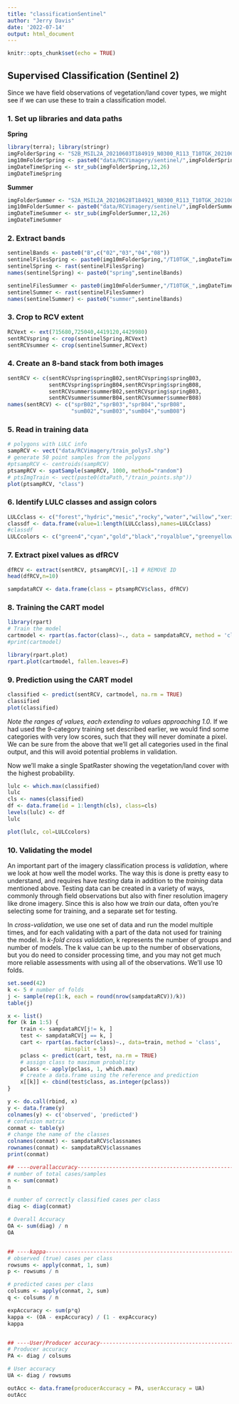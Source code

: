 ```yaml
---
title: "classificationSentinel"
author: "Jerry Davis"
date: '2022-07-14'
output: html_document
---
```


```r
knitr::opts_chunk$set(echo = TRUE)
```

## Supervised Classification (Sentinel 2)

Since we have field observations of vegetation/land cover types, we might see if we can use these to train a classification model.

### 1. Set up libraries and data paths

**Spring**
```r
library(terra); library(stringr)
imgFolderSpring <- "S2B_MSIL2A_20210603T184919_N0300_R113_T10TGK_20210603T213609.SAFE\\GRANULE\\L2A_T10TGK_A022161_20210603T185928"
img10mFolderSpring <- paste0("data/RCVimagery/sentinel/",imgFolderSpring,"\\IMG_DATA\\R10m")
imgDateTimeSpring <- str_sub(imgFolderSpring,12,26)
imgDateTimeSpring
```
**Summer**
```r
imgFolderSummer <- "S2A_MSIL2A_20210628T184921_N0300_R113_T10TGK_20210628T230915.SAFE\\GRANULE\\L2A_T10TGK_A031427_20210628T185628"
img10mFolderSummer <- paste0("data/RCVimagery/sentinel/",imgFolderSummer,"\\IMG_DATA\\R10m")
imgDateTimeSummer <- str_sub(imgFolderSummer,12,26)
imgDateTimeSummer
```
### 2. Extract bands
```r
sentinelBands <- paste0("B",c("02","03","04","08"))
sentinelFilesSpring <- paste0(img10mFolderSpring,"/T10TGK_",imgDateTimeSpring,"_",sentinelBands,"_10m.jp2")
sentinelSpring <- rast(sentinelFilesSpring)
names(sentinelSpring) <- paste0("spring",sentinelBands)

sentinelFilesSummer <- paste0(img10mFolderSummer,"/T10TGK_",imgDateTimeSummer,"_",sentinelBands,"_10m.jp2")
sentinelSummer <- rast(sentinelFilesSummer)
names(sentinelSummer) <- paste0("summer",sentinelBands)
```

### 3. Crop to RCV extent
```r
RCVext <- ext(715680,725040,4419120,4429980)
sentRCVspring <- crop(sentinelSpring,RCVext)
sentRCVsummer <- crop(sentinelSummer,RCVext)
```

### 4. Create an 8-band stack from both images
```r
sentRCV <- c(sentRCVspring$springB02,sentRCVspring$springB03,
             sentRCVspring$springB04,sentRCVspring$springB08,
             sentRCVsummer$summerB02,sentRCVspring$springB03,
             sentRCVsummer$summerB04,sentRCVsummer$summerB08)
names(sentRCV) <- c("sprB02","sprB03","sprB04","sprB08",
                    "sumB02","sumB03","sumB04","sumB08")
```

### 5. Read in training data
```r
# polygons with LULC info
sampRCV <- vect("data/RCVimagery/train_polys7.shp")
# generate 50 point samples from the polygons
#ptsampRCV <- centroids(sampRCV)
ptsampRCV <- spatSample(sampRCV, 1000, method="random")
# ptsImgTrain <- vect(paste0(dtaPath,"/train_points.shp"))
plot(ptsampRCV, "class")
```

### 6. Identify LULC classes and assign colors
```r
LULCclass <- c("forest","hydric","mesic","rocky","water","willow","xeric")
classdf <- data.frame(value=1:length(LULCclass),names=LULCclass)
#classdf
LULCcolors <- c("green4","cyan","gold","black","royalblue","greenyellow","red")
```

### 7. Extract pixel values as dfRCV

```r
dfRCV <- extract(sentRCV, ptsampRCV)[,-1] # REMOVE ID
head(dfRCV,n=10)

```

```r
sampdataRCV <- data.frame(class = ptsampRCV$class, dfRCV)
```



### 8. Training the CART model
```r
library(rpart)
# Train the model
cartmodel <- rpart(as.factor(class)~., data = sampdataRCV, method = 'class', minsplit = 5)
#print(cartmodel)
```

```r
library(rpart.plot)
rpart.plot(cartmodel, fallen.leaves=F)
```





### 9. Prediction using the CART model

```r
classified <- predict(sentRCV, cartmodel, na.rm = TRUE)
classified
plot(classified)
```

*Note the ranges of values, each extending to values approaching 1.0.* If we had used the 9-category training set described earlier, we would find some categories with very low scores, such that they will never dominate a pixel. We can be sure from the above that we'll get all categories used in the final output, and this will avoid potential problems in validation.

Now we'll make a single SpatRaster showing the vegetation/land cover with the highest probability.

```r
lulc <- which.max(classified)
lulc
cls <- names(classified)
df <- data.frame(id = 1:length(cls), class=cls)
levels(lulc) <- df
lulc
```

```r
plot(lulc, col=LULCcolors)
```


### 10. Validating the model

An important part of the imagery classification process is *validation*, where we look at how well the model works. The way this is done is pretty easy to understand, and requires have *testing* data in addition to the *training* data mentioned above. Testing data can be created in a variety of ways, commonly through field observations but also with finer resolution imagery like drone imagery. Since this is also how we *train* our data, often you're selecting some for training, and a separate set for testing.

In *cross-validation*, we use one set of data and run the model multiple times, and for each validating with a part of the data not used for training the model.  In *k-fold cross validation*, k represents the number of groups and number of models. The k value can be up to the number of observations, but you do need to consider processing time, and you may not get much more reliable assessments with using all of the observations.  We'll use 10 folds.

```r
set.seed(42)
k <- 5 # number of folds
j <- sample(rep(1:k, each = round(nrow(sampdataRCV))/k))
table(j)
```

```r
x <- list()
for (k in 1:5) {
    train <- sampdataRCV[j!= k, ]
    test <- sampdataRCV[j == k, ]
    cart <- rpart(as.factor(class)~., data=train, method = 'class',
                  minsplit = 5)
    pclass <- predict(cart, test, na.rm = TRUE)
    # assign class to maximum probablity
    pclass <- apply(pclass, 1, which.max)
    # create a data.frame using the reference and prediction
    x[[k]] <- cbind(test$class, as.integer(pclass))
}
```


```r
y <- do.call(rbind, x)
y <- data.frame(y)
colnames(y) <- c('observed', 'predicted')
# confusion matrix
conmat <- table(y)
# change the name of the classes
colnames(conmat) <- sampdataRCV$classnames
rownames(conmat) <- sampdataRCV$classnames
print(conmat)
```

```r
## ----overallaccuracy----------------------------------------------------------
# number of total cases/samples
n <- sum(conmat)
n

# number of correctly classified cases per class
diag <- diag(conmat)

# Overall Accuracy
OA <- sum(diag) / n
OA


## ----kappa--------------------------------------------------------------------
# observed (true) cases per class
rowsums <- apply(conmat, 1, sum)
p <- rowsums / n

# predicted cases per class
colsums <- apply(conmat, 2, sum)
q <- colsums / n

expAccuracy <- sum(p*q)
kappa <- (OA - expAccuracy) / (1 - expAccuracy)
kappa


## ----User/Producer accuracy---------------------------------------------------
# Producer accuracy
PA <- diag / colsums

# User accuracy
UA <- diag / rowsums

outAcc <- data.frame(producerAccuracy = PA, userAccuracy = UA)
outAcc

```
